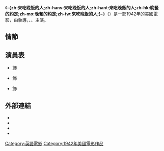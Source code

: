 {{unreferenced|time=2015-11-07T04:55:02+00:00}}
{{noteTA
|T=zh-hans:来吃晚饭的人;zh-hant:來吃晚飯的人;zh-hk:晚餐的約定;zh-mo:晚餐的約定;zh-tw:來吃晚飯的人;
}}
{{Infobox Film
| name               = -{zh:來吃晚飯的人;zh-hans:来吃晚饭的人;zh-hant:來吃晚飯的人;zh-hk:晚餐的約定;zh-mo:晚餐的約定;zh-tw:來吃晚飯的人;}-
| original_name      = {{lang|en|The Man Who Came to Dinner}}
| image              = The Man Who Came to Dinner film poster.jpg
| caption            = 電影海報
| director           = {{lang|en|William Keighley}}
| producer           = {{lang|en|Jerry Wald}}
| writer             = {{lang|en|Julius J. Epstein}}<br/>{{lang|en|Philip G. Epstein}}
| based_on           = {{lang|en|''The Man Who Came to Dinner''}}<br/><small>由{{lang|en|Moss Hart}}、{{lang|en|George S. Kaufman}}創作</small>
| starring           = {{lang|en|Bette Davis}}<br/>{{lang|en|Ann Sheridan}}<br/>{{lang|en|Monty Woolley}}
| music              = {{lang|en|Friedrich Hollaender}}
| cinematography     = {{lang|en|Tony Gaudio}}
| editing            = {{lang|en|Jack Killifer}}
| production_company = 
| distributor        = [[華納兄弟|華納兄弟]]
| released           = {{film date|1942|1}}
| runtime            = 112 分鐘
| country            = {{美國電影產地}}
| language           = [[英語|英語]]
| budget             = 
| gross              = 
| cn_name            = 
| hk_name            = 晚餐的約定
| tw_name            = 來吃晚飯的人
}}
《'''-{zh:來吃晚飯的人;zh-hans:来吃晚饭的人;zh-hant:來吃晚飯的人;zh-hk:晚餐的約定;zh-mo:晚餐的約定;zh-tw:來吃晚飯的人;}-'''》（{{lang-en|'''The Man Who Came to Dinner'''}}）是一部1942年的美國電影，由{{lang|en|William Keighley}}執導，{{lang|en|Bette Davis}}、{{lang|en|Ann Sheridan}}、{{lang|en|Monty Woolley}}主演。

== 情節 ==

== 演員表 ==
*{{lang|en|Bette Davis}} 飾 {{lang|en|Maggie Cutler}}
*{{lang|en|Ann Sheridan}} 飾 {{lang|en|Lorraine Sheldon}}
*{{lang|en|Monty Woolley}} 飾 {{lang|en|Sheridan Whiteside}}

== 外部連結 ==
*{{Amg movie|31097|-{zh:來吃晚飯的人;zh-hans:来吃晚饭的人;zh-hant:來吃晚飯的人;zh-hk:晚餐的約定;zh-mo:晚餐的約定;zh-tw:來吃晚飯的人;}-}}
*{{rotten-tomatoes|1013201-man_who_came_to_dinner|-{zh:來吃晚飯的人;zh-hans:来吃晚饭的人;zh-hant:來吃晚飯的人;zh-hk:晚餐的約定;zh-mo:晚餐的約定;zh-tw:來吃晚飯的人;}-}}
*{{Tcmdb title|82721|-{zh:來吃晚飯的人;zh-hans:来吃晚饭的人;zh-hant:來吃晚飯的人;zh-hk:晚餐的約定;zh-mo:晚餐的約定;zh-tw:來吃晚飯的人;}-}}
*{{imdb title|0033874|-{zh:來吃晚飯的人;zh-hans:来吃晚饭的人;zh-hant:來吃晚飯的人;zh-hk:晚餐的約定;zh-mo:晚餐的約定;zh-tw:來吃晚飯的人;}-}}

[[Category:英語電影|Category:英語電影]]
[[Category:1942年美國電影作品|Category:1942年美國電影作品]]